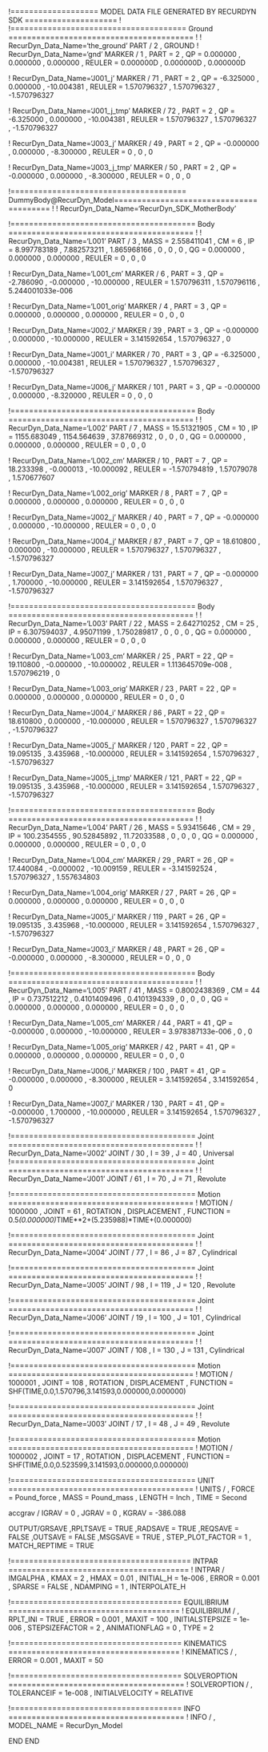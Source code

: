 !=================== MODEL DATA FILE GENERATED BY RECURDYN SDK ====================
!
!====================================== Ground ========================================
!
!                         RecurDyn_Data_Name='the_ground'
PART / 2 , GROUND
!                         RecurDyn_Data_Name='gnd'
MARKER / 1
, PART = 2
, QP = 0.000000 , 0.000000 , 0.000000
, REULER = 0.000000D , 0.000000D , 0.000000D
 
 


!                         RecurDyn_Data_Name='J001_j'
MARKER / 71
, PART = 2
, QP = -6.325000 , 0.000000 , -10.004381
, REULER = 1.570796327 , 1.570796327 , -1.570796327
 
 
!                         RecurDyn_Data_Name='J001_j_tmp'
MARKER / 72
, PART = 2
, QP = -6.325000 , 0.000000 , -10.004381
, REULER = 1.570796327 , 1.570796327 , -1.570796327
 
 
!                         RecurDyn_Data_Name='J003_j'
MARKER / 49
, PART = 2
, QP = -0.000000 , 0.000000 , -8.300000
, REULER = 0 , 0 , 0
 
 
!                         RecurDyn_Data_Name='J003_j_tmp'
MARKER / 50
, PART = 2
, QP = -0.000000 , 0.000000 , -8.300000
, REULER = 0 , 0 , 0
 
 
!====================================== DummyBody@RecurDyn_Model========================================
!
!                         RecurDyn_Data_Name='RecurDyn_SDK_MotherBody'


!======================================== Body ========================================
!
!                         RecurDyn_Data_Name='L001'
PART / 3
, MASS = 2.558411041
, CM = 6
, IP = 8.997783189 , 7.882573211 , 1.865968166
, 0 , 0 , 0
, QG = 0.000000 , 0.000000 , 0.000000
, REULER = 0 , 0 , 0
 
 
!                         RecurDyn_Data_Name='L001_cm'
MARKER / 6
, PART = 3
, QP = -2.786090 , -0.000000 , -10.000000
, REULER = 1.570796311 , 1.570796116 , 5.244001033e-006
 
 
!                         RecurDyn_Data_Name='L001_orig'
MARKER / 4
, PART = 3
, QP = 0.000000 , 0.000000 , 0.000000
, REULER = 0 , 0 , 0
 
 
!                         RecurDyn_Data_Name='J002_i'
MARKER / 39
, PART = 3
, QP = -0.000000 , 0.000000 , -10.000000
, REULER = 3.141592654 , 1.570796327 , 0
 
 
!                         RecurDyn_Data_Name='J001_i'
MARKER / 70
, PART = 3
, QP = -6.325000 , 0.000000 , -10.004381
, REULER = 1.570796327 , 1.570796327 , -1.570796327
 
 
!                         RecurDyn_Data_Name='J006_j'
MARKER / 101
, PART = 3
, QP = -0.000000 , 0.000000 , -8.320000
, REULER = 0 , 0 , 0
 
 
!======================================== Body ========================================
!
!                         RecurDyn_Data_Name='L002'
PART / 7
, MASS = 15.51321905
, CM = 10
, IP = 1155.683049 , 1154.564639 , 37.87669312
, 0 , 0 , 0
, QG = 0.000000 , 0.000000 , 0.000000
, REULER = 0 , 0 , 0
 
 
!                         RecurDyn_Data_Name='L002_cm'
MARKER / 10
, PART = 7
, QP = 18.233398 , -0.000013 , -10.000092
, REULER = -1.570794819 , 1.57079078 , 1.570677607
 
 
!                         RecurDyn_Data_Name='L002_orig'
MARKER / 8
, PART = 7
, QP = 0.000000 , 0.000000 , 0.000000
, REULER = 0 , 0 , 0
 
 
!                         RecurDyn_Data_Name='J002_j'
MARKER / 40
, PART = 7
, QP = -0.000000 , 0.000000 , -10.000000
, REULER = 0 , 0 , 0
 
 
!                         RecurDyn_Data_Name='J004_j'
MARKER / 87
, PART = 7
, QP = 18.610800 , 0.000000 , -10.000000
, REULER = 1.570796327 , 1.570796327 , -1.570796327
 
 
!                         RecurDyn_Data_Name='J007_j'
MARKER / 131
, PART = 7
, QP = -0.000000 , 1.700000 , -10.000000
, REULER = 3.141592654 , 1.570796327 , -1.570796327
 
 
!======================================== Body ========================================
!
!                         RecurDyn_Data_Name='L003'
PART / 22
, MASS = 2.642710252
, CM = 25
, IP = 6.307594037 , 4.95071199 , 1.750289817
, 0 , 0 , 0
, QG = 0.000000 , 0.000000 , 0.000000
, REULER = 0 , 0 , 0
 
 
!                         RecurDyn_Data_Name='L003_cm'
MARKER / 25
, PART = 22
, QP = 19.110800 , -0.000000 , -10.000002
, REULER = 1.113645709e-008 , 1.570796219 , 0
 
 
!                         RecurDyn_Data_Name='L003_orig'
MARKER / 23
, PART = 22
, QP = 0.000000 , 0.000000 , 0.000000
, REULER = 0 , 0 , 0
 
 
!                         RecurDyn_Data_Name='J004_i'
MARKER / 86
, PART = 22
, QP = 18.610800 , 0.000000 , -10.000000
, REULER = 1.570796327 , 1.570796327 , -1.570796327
 
 
!                         RecurDyn_Data_Name='J005_j'
MARKER / 120
, PART = 22
, QP = 19.095135 , 3.435968 , -10.000000
, REULER = 3.141592654 , 1.570796327 , -1.570796327
 
 
!                         RecurDyn_Data_Name='J005_j_tmp'
MARKER / 121
, PART = 22
, QP = 19.095135 , 3.435968 , -10.000000
, REULER = 3.141592654 , 1.570796327 , -1.570796327
 
 
!======================================== Body ========================================
!
!                         RecurDyn_Data_Name='L004'
PART / 26
, MASS = 5.93415646
, CM = 29
, IP = 100.2354555 , 90.52845892 , 11.72033588
, 0 , 0 , 0
, QG = 0.000000 , 0.000000 , 0.000000
, REULER = 0 , 0 , 0
 
 
!                         RecurDyn_Data_Name='L004_cm'
MARKER / 29
, PART = 26
, QP = 17.440084 , -0.000002 , -10.009159
, REULER = -3.141592524 , 1.570796327 , 1.557634803
 
 
!                         RecurDyn_Data_Name='L004_orig'
MARKER / 27
, PART = 26
, QP = 0.000000 , 0.000000 , 0.000000
, REULER = 0 , 0 , 0
 
 
!                         RecurDyn_Data_Name='J005_i'
MARKER / 119
, PART = 26
, QP = 19.095135 , 3.435968 , -10.000000
, REULER = 3.141592654 , 1.570796327 , -1.570796327
 
 
!                         RecurDyn_Data_Name='J003_i'
MARKER / 48
, PART = 26
, QP = -0.000000 , 0.000000 , -8.300000
, REULER = 0 , 0 , 0
 
 
!======================================== Body ========================================
!
!                         RecurDyn_Data_Name='L005'
PART / 41
, MASS = 0.8002438369
, CM = 44
, IP = 0.737512212 , 0.4101409496 , 0.4101394339
, 0 , 0 , 0
, QG = 0.000000 , 0.000000 , 0.000000
, REULER = 0 , 0 , 0
 
 
!                         RecurDyn_Data_Name='L005_cm'
MARKER / 44
, PART = 41
, QP = -0.000000 , 0.000000 , -10.000000
, REULER = 3.978387133e-006 , 0 , 0
 
 
!                         RecurDyn_Data_Name='L005_orig'
MARKER / 42
, PART = 41
, QP = 0.000000 , 0.000000 , 0.000000
, REULER = 0 , 0 , 0
 
 
!                         RecurDyn_Data_Name='J006_i'
MARKER / 100
, PART = 41
, QP = -0.000000 , 0.000000 , -8.300000
, REULER = 3.141592654 , 3.141592654 , 0
 
 
!                         RecurDyn_Data_Name='J007_i'
MARKER / 130
, PART = 41
, QP = -0.000000 , 1.700000 , -10.000000
, REULER = 3.141592654 , 1.570796327 , -1.570796327
 
 
!======================================== Joint ========================================
!
!                         RecurDyn_Data_Name='J002'
JOINT / 30
, I = 39
, J = 40
, Universal
!======================================== Joint ========================================
!
!                         RecurDyn_Data_Name='J001'
JOINT / 61
, I = 70
, J = 71
, Revolute
 
 
!======================================== Motion ========================================
!
MOTION / 1000000
, JOINT = 61
, ROTATION 
, DISPLACEMENT 
, FUNCTION = 0.5*(0.000000)*TIME**2+(5.235988)*TIME+(0.000000)\
 
 
!======================================== Joint ========================================
!
!                         RecurDyn_Data_Name='J004'
JOINT / 77
, I = 86
, J = 87
, Cylindrical
 
 
!======================================== Joint ========================================
!
!                         RecurDyn_Data_Name='J005'
JOINT / 98
, I = 119
, J = 120
, Revolute
 
 
!======================================== Joint ========================================
!
!                         RecurDyn_Data_Name='J006'
JOINT / 19
, I = 100
, J = 101
, Cylindrical
 
 
!======================================== Joint ========================================
!
!                         RecurDyn_Data_Name='J007'
JOINT / 108
, I = 130
, J = 131
, Cylindrical
 
 
!======================================== Motion ========================================
!
MOTION / 1000001
, JOINT = 108
, ROTATION 
, DISPLACEMENT 
, FUNCTION = SHF(TIME,0.0,1.570796,3.141593,0.000000,0.000000)\
 
 
!======================================== Joint ========================================
!
!                         RecurDyn_Data_Name='J003'
JOINT / 17
, I = 48
, J = 49
, Revolute
 
 
!======================================== Motion ========================================
!
MOTION / 1000002
, JOINT = 17
, ROTATION 
, DISPLACEMENT 
, FUNCTION = SHF(TIME,0.0,0.523599,3.141593,0.000000,0.000000)\
 
 
!======================================== UNIT ========================================
!
UNITS / 
, FORCE = Pound_force
, MASS = Pound_mass
, LENGTH = Inch
, TIME = Second


accgrav /  IGRAV = 0
, JGRAV = 0
, KGRAV = -386.088


OUTPUT/GRSAVE
,RPLTSAVE = TRUE
,RADSAVE = TRUE
,REQSAVE = FALSE
,OUTSAVE = FALSE
,MSGSAVE = TRUE
, STEP_PLOT_FACTOR = 1
, MATCH_REPTIME = TRUE


!======================================= INTPAR =======================================
!
INTPAR / IMGALPHA
, KMAX = 2
, HMAX = 0.01
, INITIAL_H = 1e-006
, ERROR = 0.001
, SPARSE = FALSE
, NDAMPING = 1
, INTERPOLATE_H


!===================================== EQUILIBRIUM =====================================
!
EQUILIBRIUM /
, RPLT_INI = TRUE
, ERROR = 0.001
, MAXIT = 100
, INITIALSTEPSIZE = 1e-006
, STEPSIZEFACTOR = 2
, ANIMATIONFLAG = 0
, TYPE = 2


!===================================== KINEMATICS =====================================
!
KINEMATICS /
, ERROR = 0.001
, MAXIT = 50




!===================================== SOLVEROPTION ======================================
!
SOLVEROPTION /
, TOLERANCEIF  = 1e-008
, INITIALVELOCITY  = RELATIVE


!===================================== INFO ======================================
!
INFO /
, MODEL_NAME = RecurDyn_Model


END
END
